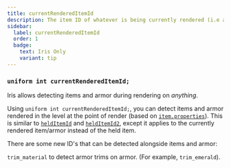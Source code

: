 ```yaml
---
title: currentRenderedItemId
description: The item ID of whatever is being currently rendered (i.e armor and items).
sidebar:
  label: currentRenderedItemId
  order: 1
  badge:
    text: Iris Only
    variant: tip
---
```


### `uniform int currentRenderedItemId;`

Iris allows detecting items and armor during rendering on *anything*.

Using `uniform int currentRenderedItemId;`, you can detect items and armor rendered in the level at the point of render (based on [`item.properties`](/reference/miscellaneous/item_properties)). This is similar to [`heldItemId`](/reference/uniforms/general/helditemid) and [`heldItemId2`](/reference/uniforms/general/helditemid2), except it applies to the currently rendered item/armor instead of the held item.

There are some new ID's that can be detected alongside items and armor:

`trim_material` to detect armor trims on armor. (For example, `trim_emerald`).